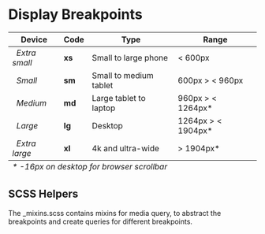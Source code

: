 
<Meta title="Layout/Display Breakpoints" />

# Display Breakpoints

<table width="100%">
	<thead>
		<tr>
			<th>Device</th>
			<th>Code</th>
			<th>Type</th>
			<th>Range</th>
		</tr>
	</thead>
	<tbody>
		<tr>
			<td>
				<span>
					<i className="mdi mdi-cellphone" />
					&nbsp; Extra small
				</span>
			</td>
			<td>
				<strong>xs</strong>
			</td>
			<td>Small to large phone</td>
			<td>&lt; 600px</td>
		</tr>
		<tr>
			<td>
				<i className="mdi mdi-tablet" />
				&nbsp;
				<span>Small</span>
			</td>
			<td>
				<strong>sm</strong>
			</td>
			<td>Small to medium tablet</td>
			<td>600px &gt; &lt; 960px</td>
		</tr>
		<tr>
			<td>
				<i className="mdi mdi-laptop" />
				&nbsp;
				<span>Medium</span>
			</td>
			<td>
				<strong>md</strong>
			</td>
			<td>Large tablet to laptop</td>
			<td>960px &gt; &lt; 1264px*</td>
		</tr>
		<tr>
			<td>
				<i className="mdi mdi-monitor" />
				&nbsp;
				<span>Large</span>
			</td>
			<td>
				<strong>lg</strong>
			</td>
			<td>Desktop</td>
			<td>1264px &gt; &lt; 1904px*</td>
		</tr>
		<tr>
			<td>
				<i className="mdi mdi-television" />
				&nbsp;
				<span>Extra large</span>
			</td>
			<td>
				<strong>xl</strong>
			</td>
			<td>4k and ultra-wide</td>
			<td>&gt; 1904px*</td>
		</tr>
	</tbody>
	<tfoot>
		<tr>
			<td colSpan="4">
				<em> * -16px on desktop for browser scrollbar</em>
			</td>
		</tr>
	</tfoot>
</table>

## SCSS Helpers

The _mixins.scss contains mixins for media query, to abstract the breakpoints and create queries for different breakpoints.
